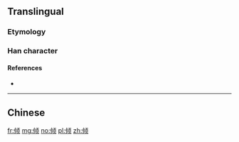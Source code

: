 {{also|傾}}
==Translingual==

===Etymology===
{{Han simp|傾|f=頁|t=页}}

===Han character===
{{Han char|rn=9|rad=人|as=08|sn=10|four=|canj=OPMO|ids=⿰亻顷}}

====References====
* {{Han ref|kx=0109.171|hdz=10182.010|uh=503E|ud=20542}}

----

==Chinese==
{{zh-see|傾}}

[[fr:倾]]
[[mg:倾]]
[[no:倾]]
[[pl:倾]]
[[zh:倾]]